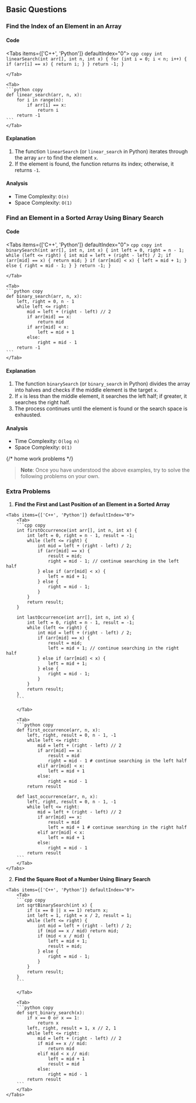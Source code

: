 
## Basic Questions

<Steps>

### Find the Index of an Element in an Array

#### Code

<Tabs items={['C++', 'Python']} defaultIndex="0">
    <Tab>
    ```cpp copy
    int linearSearch(int arr[], int n, int x) {
        for (int i = 0; i < n; i++) {
            if (arr[i] == x) {
                return i;
            }
        }
        return -1;
    }
    ```

    </Tab>

    <Tab>
    ```python copy
    def linear_search(arr, n, x):
        for i in range(n):
            if arr[i] == x:
                return i
        return -1
    ```
    </Tab>

</Tabs>

#### Explanation

1. The function `linearSearch` (or `linear_search` in Python) iterates through the array `arr` to find the element `x`.
2. If the element is found, the function returns its index; otherwise, it returns `-1`.

#### Analysis

-   Time Complexity: `O(n)`
-   Space Complexity: `O(1)`

### Find an Element in a Sorted Array Using Binary Search

#### Code

<Tabs items={['C++', 'Python']} defaultIndex="0">
    <Tab>
    ```cpp copy
    int binarySearch(int arr[], int n, int x) {
        int left = 0, right = n - 1;
        while (left <= right) {
            int mid = left + (right - left) / 2;
            if (arr[mid] == x) {
                return mid;
            }
            if (arr[mid] < x) {
                left = mid + 1;
            } else {
                right = mid - 1;
            }
        }
        return -1;
    }
    ```

    </Tab>

    <Tab>
    ```python copy
    def binary_search(arr, n, x):
        left, right = 0, n - 1
        while left <= right:
            mid = left + (right - left) // 2
            if arr[mid] == x:
                return mid
            if arr[mid] < x:
                left = mid + 1
            else:
                right = mid - 1
        return -1
    ```
    </Tab>

</Tabs>

#### Explanation

1. The function `binarySearch` (or `binary_search` in Python) divides the array into halves and checks if the middle element is the target `x`.
2. If `x` is less than the middle element, it searches the left half; if greater, it searches the right half.
3. The process continues until the element is found or the search space is exhausted.

#### Analysis

-   Time Complexity: `O(log n)`
-   Space Complexity: `O(1)`

</Steps>

{/* home work problems */}

> **Note**: Once you have understood the above examples, try to solve the following problems on your own.

### Extra Problems

1.  **Find the First and Last Position of an Element in a Sorted Array**

<ShowHideSolution>

    <Tabs items={['C++', 'Python']} defaultIndex="0">
        <Tab>
        ```cpp copy
        int firstOccurrence(int arr[], int n, int x) {
            int left = 0, right = n - 1, result = -1;
            while (left <= right) {
                int mid = left + (right - left) / 2;
                if (arr[mid] == x) {
                    result = mid;
                    right = mid - 1; // continue searching in the left half
                } else if (arr[mid] < x) {
                    left = mid + 1;
                } else {
                    right = mid - 1;
                }
            }
            return result;
        }

        int lastOccurrence(int arr[], int n, int x) {
            int left = 0, right = n - 1, result = -1;
            while (left <= right) {
                int mid = left + (right - left) / 2;
                if (arr[mid] == x) {
                    result = mid;
                    left = mid + 1; // continue searching in the right half
                } else if (arr[mid] < x) {
                    left = mid + 1;
                } else {
                    right = mid - 1;
                }
            }
            return result;
        }
        ```

        </Tab>

        <Tab>
        ```python copy
        def first_occurrence(arr, n, x):
            left, right, result = 0, n - 1, -1
            while left <= right:
                mid = left + (right - left) // 2
                if arr[mid] == x:
                    result = mid
                    right = mid - 1 # continue searching in the left half
                elif arr[mid] < x:
                    left = mid + 1
                else:
                    right = mid - 1
            return result

        def last_occurrence(arr, n, x):
            left, right, result = 0, n - 1, -1
            while left <= right:
                mid = left + (right - left) // 2
                if arr[mid] == x:
                    result = mid
                    left = mid + 1 # continue searching in the right half
                elif arr[mid] < x:
                    left = mid + 1
                else:
                    right = mid - 1
            return result
        ```
        </Tab>
    </Tabs>

</ShowHideSolution>

2. **Find the Square Root of a Number Using Binary Search**

<ShowHideSolution>

    <Tabs items={['C++', 'Python']} defaultIndex="0">
        <Tab>
        ```cpp copy
        int sqrtBinarySearch(int x) {
            if (x == 0 || x == 1) return x;
            int left = 1, right = x / 2, result = 1;
            while (left <= right) {
                int mid = left + (right - left) / 2;
                if (mid == x / mid) return mid;
                if (mid < x / mid) {
                    left = mid + 1;
                    result = mid;
                } else {
                    right = mid - 1;
                }
            }
            return result;
        }
        ```

        </Tab>

        <Tab>
        ```python copy
        def sqrt_binary_search(x):
            if x == 0 or x == 1:
                return x
            left, right, result = 1, x // 2, 1
            while left <= right:
                mid = left + (right - left) // 2
                if mid == x // mid:
                    return mid
                elif mid < x // mid:
                    left = mid + 1
                    result = mid
                else:
                    right = mid - 1
            return result
        ```
        </Tab>
    </Tabs>

</ShowHideSolution>
